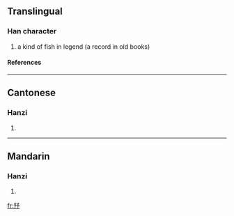 ==Translingual==
===Han character===
{{Han char|rn=6|rad=亅|as=07|sn=8|four=|canj=弓弓弓戈弓 (NNNIN)}}
# a kind of fish in legend (a record in old books)
====References====
{{Han ref|kx=0085.230|hdz=10055.060|uh=3428|ud=13352}}

----
==Cantonese==
===Hanzi===
{{yue-hanzi|jyut=|y=jeui6}}
# {{defn|Cantonese}}

----
==Mandarin==
===Hanzi===
{{cmn-hanzi|pin=[[xù]] ([[xu4]])|wg=hsü<sup>4</sup>}}
# {{defn|Mandarin}}

[[fr:㐨]]